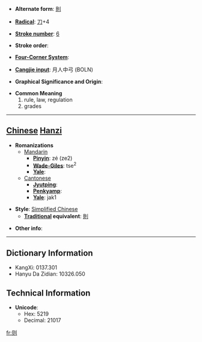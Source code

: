 * '''Alternate form''': [[則]]

* '''[[Wiktionary:Chinese radical index| Radical]]''': [[Wiktionary:Chinese radical index 刀|刀]]+4

* '''[[Wiktionary:Chinese total strokes index|Stroke number]]''': [[Wiktionary:Chinese total strokes index 6|6]]

* '''Stroke order''': 

* '''[[Wiktionary:Chinese four corner index|Four-Corner System]]''': 

* '''[[Wiktionary:Chinese Cangjie index|Cangjie input]]''': 月人中弓 (BOLN)

* '''Graphical Significance and Origin''': 

* '''Common Meaning'''
*#rule, law, regulation
*# grades


----

== [[Chinese]] [[Hanzi]] ==

* '''Romanizations'''
** [[Mandarin]]
*** '''[[Pinyin]]''': zé (ze2)
*** '''[[Wade-Giles]]''': tse<sup>2</sup>
*** '''[[Yale]]''': 
**[[Cantonese]]
***'''[[Jyutping]]''':
***'''[[Penkyamp]]''': 
***'''[[Yale]]''': jak1

* '''Style''': [[Simplified Chinese]] 
** '''[[Traditional Chinese|Traditional]] equivalent''': [[則]]

* '''Other info''': 

----

== Dictionary Information ==

* KangXi: 0137.301
* Hanyu Da Zidian: 10326.050

== Technical Information ==

* '''Unicode''':
** Hex: 5219
** Decimal: 21017

[[fr:则]]